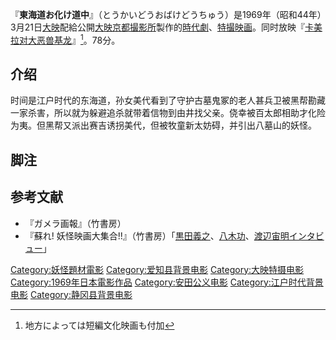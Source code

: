 『'''東海道お化け道中'''』（とうかいどうおばけどうちゅう）是1969年（昭和44年）3月21日[[大映|大映]]配給公開[[大映京都撮影所|大映京都撮影所]]製作的[[時代劇|時代劇]]、[[特撮映画|特撮映画]]。同时放映『[[卡美拉对大恶兽基龙|卡美拉对大恶兽基龙]]』<ref>地方によっては短編文化映画も付加</ref>。78分。
==介绍==
时间是江户时代的东海道，孙女美代看到了守护古墓鬼冢的老人甚兵卫被黑帮勘藏一家杀害，所以就为躲避追杀就带着信物到由井找父亲。侥幸被百太郎相助才化险为夷。但黑帮又派出赛吉诱拐美代，但被牧童新太妨碍，并引出八墓山的妖怪。 
==脚注==
<references />

== 参考文献 ==
*『ガメラ画報』（竹書房）
*『蘇れ! 妖怪映画大集合!!』（竹書房）「[[黒田義之|黒田義之]]、[[八木功|八木功]]、[[渡辺宙明|渡辺宙明]]インタビュー」

{{Movie-stub}}

{{DEFAULTSORT:とうかいとうおはけとうちゆう}}
[[Category:妖怪題材電影|Category:妖怪題材電影]]
[[Category:爱知县背景电影|Category:爱知县背景电影]]
[[Category:大映特摄电影|Category:大映特摄电影]]
[[Category:1969年日本電影作品|Category:1969年日本電影作品]]
[[Category:安田公义电影|Category:安田公义电影]]
[[Category:江户时代背景电影|Category:江户时代背景电影]]
[[Category:静冈县背景电影|Category:静冈县背景电影]]